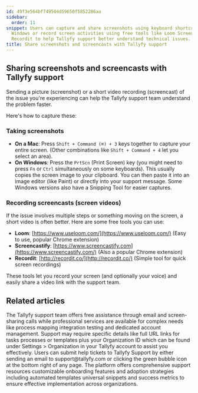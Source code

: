 ```yaml
---
id: 49f3e564bf749504d59650f5852286aa
sidebar:
  order: 11
snippet: Users can capture and share screenshots using keyboard shortcuts on Mac and
  Windows or record screen activities using free tools like Loom Screencastify and
  Recordit to help Tallyfy support better understand technical issues.
title: Share screenshots and screencasts with Tallyfy support
---
```


## Sharing screenshots and screencasts with Tallyfy support

Sending a picture (screenshot) or a short video recording (screencast) of the issue you're experiencing can help the Tallyfy support team understand the problem faster.

Here's how to capture these:

### Taking screenshots

*   **On a Mac**: Press `Shift + Command (⌘) + 3` keys together to capture your entire screen. (Other combinations like `Shift + Command + 4` let you select an area).
*   **On Windows**: Press the `PrtScn` (Print Screen) key (you might need to press `Fn` or `Ctrl` simultaneously on some keyboards). This usually copies the screen image to your clipboard. You can then paste it into an image editor (like Paint) or directly into your support message. Some Windows versions also have a Snipping Tool for easier captures.

### Recording screencasts (screen videos)

If the issue involves multiple steps or something moving on the screen, a short video is often better. Here are some free tools you can use:

*   **Loom**: [https://www.useloom.com/](https://www.useloom.com/) (Easy to use, popular Chrome extension)
*   **Screencastify**: [https://www.screencastify.com](https://www.screencastify.com/) (Also a popular Chrome extension)
*   **Recordit**: [http://recordit.co/](http://recordit.co/) (Simple tool for quick screen recordings)

These tools let you record your screen (and optionally your voice) and easily share a video link with the support team.


## Related articles
<CardGrid>
<LinkTitleCard header="<b>Support > Contact Tallyfy support or engage in professional services</b>" href="/products/pro/miscellaneous/support/how-can-i-contact-tallyfys-support-team/" > The Tallyfy support team offers free assistance through email and screen-sharing calls while professional services are available for complex needs like process mapping integration testing and dedicated account management. </LinkTitleCard>
<LinkTitleCard header="<b>Support > Provide necessary info to Tallyfy's support team</b>" href="/products/pro/miscellaneous/support/how-to-provide-necessary-info-to-tallyfy-support/" > Support may require specific details like full URL links for tasks processes or templates plus your Organization ID which can be found under Settings > Organization in your Tallyfy account to assist you effectively. </LinkTitleCard>
<LinkTitleCard header="<b>Support > Submit a help ticket</b>" href="/products/pro/miscellaneous/support/how-do-i-submit-a-help-ticket-to-tallyfy/" > Users can submit help tickets to Tallyfy Support by either sending an email to support@tallyfy.com or clicking the green bubble icon at the bottom right of any page. </LinkTitleCard>
<LinkTitleCard header="<b>Miscellaneous > Support</b>" href="/products/pro/miscellaneous/support/" > The platform offers comprehensive support resources customizable onboarding features and adoption strategies including automated templates universal snippets and success metrics to ensure effective implementation across organizations. </LinkTitleCard>
</CardGrid>